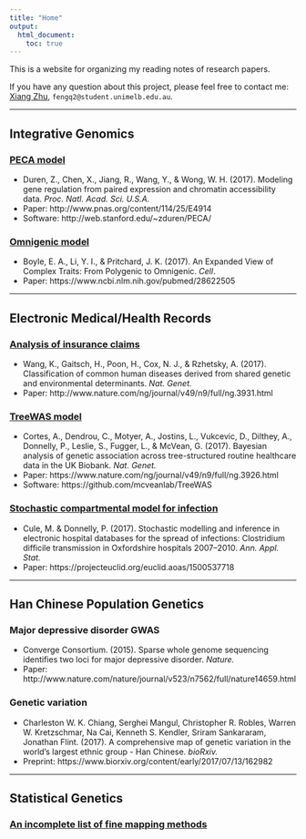 ```yaml
---
title: "Home"
output:
  html_document:
    toc: true
---
```


This is a website for organizing my reading notes of research papers.

If you have any question about this project, please feel free to contact me:
[Xiang Zhu](https://qianfeng2.github.io), `fengq2@student.unimelb.edu.au`.

***

## Integrative Genomics

### [PECA model]()

- Duren, Z., Chen, X., Jiang, R., Wang, Y., & Wong, W. H. (2017). Modeling gene regulation from paired expression and chromatin accessibility data. *Proc. Natl. Acad. Sci. U.S.A.*
- Paper: http://www.pnas.org/content/114/25/E4914
- Software: http://web.stanford.edu/~zduren/PECA/

### [Omnigenic model]()

- Boyle, E. A., Li, Y. I., & Pritchard, J. K. (2017). An Expanded View of Complex Traits: From Polygenic to Omnigenic. *Cell*.
- Paper: https://www.ncbi.nlm.nih.gov/pubmed/28622505 

***

## Electronic Medical/Health Records

### [Analysis of insurance claims]()

- Wang, K., Gaitsch, H., Poon, H., Cox, N. J., & Rzhetsky, A. (2017). Classification of common human diseases derived from shared genetic and environmental determinants. *Nat. Genet.*
- Paper: http://www.nature.com/ng/journal/v49/n9/full/ng.3931.html

### [TreeWAS model]()

- Cortes, A., Dendrou, C., Motyer, A., Jostins, L., Vukcevic, D., Dilthey, A., Donnelly, P., Leslie, S., Fugger, L., & McVean, G. (2017). Bayesian analysis of genetic association across tree-structured routine healthcare data in the UK Biobank. *Nat. Genet.*
- Paper: https://www.nature.com/ng/journal/v49/n9/full/ng.3926.html 
- Software: https://github.com/mcveanlab/TreeWAS

### [Stochastic compartmental model for infection]()

- Cule, M. & Donnelly, P. (2017). Stochastic modelling and inference in electronic hospital databases for the spread of infections: Clostridium difficile transmission in Oxfordshire hospitals 2007–2010. *Ann. Appl. Stat.*
- Paper: https://projecteuclid.org/euclid.aoas/1500537718

***

## Han Chinese Population Genetics

### Major depressive disorder GWAS

- Converge Consortium. (2015). Sparse whole genome sequencing identifies two loci for major depressive disorder. *Nature.*
- Paper: http://www.nature.com/nature/journal/v523/n7562/full/nature14659.html

### Genetic variation

- Charleston W. K. Chiang, Serghei Mangul, Christopher R. Robles, Warren W. Kretzschmar, Na Cai, Kenneth S. Kendler, Sriram Sankararam, Jonathan Flint. (2017). A comprehensive map of genetic variation in the world's largest ethnic group - Han Chinese. *bioRxiv.*
- Preprint: https://www.biorxiv.org/content/early/2017/07/13/162982

***

## Statistical Genetics

### [An incomplete list of fine mapping methods](fine_mapping)
